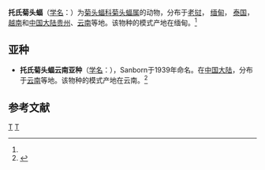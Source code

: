 {{Speciesbox 
| taxon = Rhinolophus thomasi
| status = LC | status_system = iucn3.1
| status_ref = <ref name=iucn>{{IUCN2008|assessors=Bates, P., Bumrungsri, S. & Csorba, G.|year=2008|id=19573|title=Rhinolophus thomasi|downloaded=2009-04-04}}</ref>
| authority = (K. Andersen, 1905)<ref name='id202'>{{cite web| url =http://www.bioinfo.cn/db05/BjdwSpecies.php?action=view&id=202| title =托氏菊头蝠| work =《中国动物物种编目数据库》| publisher =中国科学院微生物研究所| author =中国科学院动物研究所| accessdate =2009-03-27| deadurl =yes| archiveurl =https://web.archive.org/web/20160305061130/http://www.bioinfo.cn/db05/BjdwSpecies.php?action=view&id=202| archivedate =2016-03-05}}</ref>
}}

'''托氏菊头蝠'''（[[学名|学名]]：{{lang|la|''Rhinolophus thomasi''}}）为[[菊头蝠科|菊头蝠科]][[菊头蝠属|菊头蝠属]]的动物，分布于[[老挝|老挝]]， [[缅甸|缅甸]]， [[泰国|泰国]]，[[越南|越南]]和[[中国大陆|中国大陆]][[贵州|贵州]]、[[云南|云南]]等地。该物种的模式产地在缅甸。<ref name='id202'/>

==亚种==
*'''托氏菊头蝠云南亚种'''（[[学名|学名]]：{{lang|la|''Rhinolophus thomasi septentrionalis''}}），Sanborn于1939年命名。在[[中国大陆|中国大陆]]，分布于[[云南|云南]]等地。该物种的模式产地在云南。<ref name='id203'>{{cite web| url =http://www.bioinfo.cn/db05/BjdwSpecies.php?action=view&id=203| title =托氏菊头蝠云南亚种| work =《中国动物物种编目数据库》| publisher =中国科学院微生物研究所| author =中国科学院动物研究所| accessdate =2009-03-27| deadurl =yes| archiveurl =https://web.archive.org/web/20160305051911/http://www.bioinfo.cn/db05/BjdwSpecies.php?action=view&id=203| archivedate =2016-03-05}}</ref>

== 参考文献 ==
{{reflist}}
{{Taxonbar|from=Q1766398}}

[[Category:菊头蝠属|T]]
[[Category:1905年描述的动物|T]]